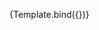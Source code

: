 

<Meta
  title="공통/컴포넌트/버튼"
  component={버튼}
/>


<Canvas>
  <Story
    name="샘플"
    args={{ text: '버튼' }}
    argTypes={{ onClick: { action: 'clicked' } }}
  >
    {Template.bind({})}
  </Story>
</Canvas>
